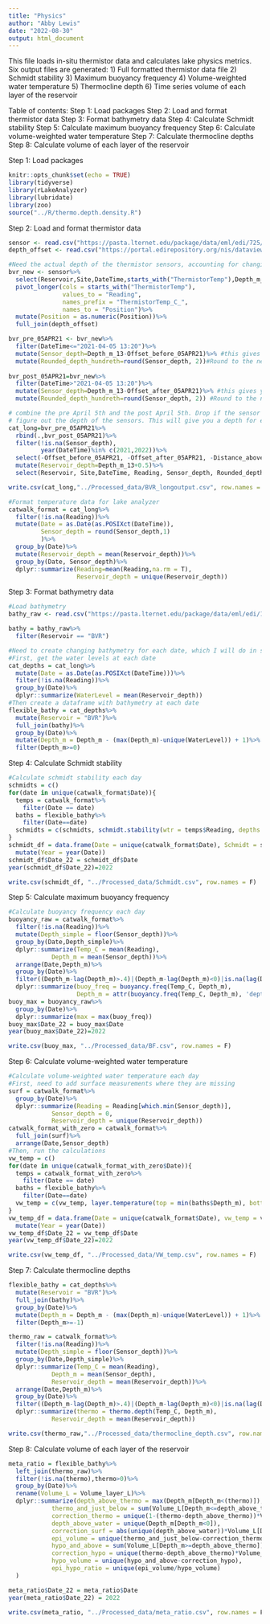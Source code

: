 ```yaml
---
title: "Physics"
author: "Abby Lewis"
date: "2022-08-30"
output: html_document
---
```


This file loads in-situ thermistor data and calculates lake physics metrics. Six output files are generated:
1) Full formatted thermistor data file
2) Schmidt stability
3) Maximum buoyancy frequency
4) Volume-weighted water temperature
5) Thermocline depth
6) Time series volume of each layer of the reservoir

Table of contents:
Step 1: Load packages
Step 2: Load and format thermistor data
Step 3: Format bathymetry data
Step 4: Calculate Schmidt stability
Step 5: Calculate maximum buoyancy frequency
Step 6: Calculate volume-weighted water temperature
Step 7: Calculate thermocline depths
Step 8: Calculate volume of each layer of the reservoir


Step 1: Load packages
```r
knitr::opts_chunk$set(echo = TRUE)
library(tidyverse)
library(rLakeAnalyzer)
library(lubridate)
library(zoo)
source("../R/thermo.depth.density.R")
```


Step 2: Load and format thermistor data
```r
sensor <- read.csv("https://pasta.lternet.edu/package/data/eml/edi/725/3/a9a7ff6fe8dc20f7a8f89447d4dc2038")
depth_offset <- read.csv("https://portal.edirepository.org/nis/dataviewer?packageid=edi.725.3&entityid=5927a50118644fa451badb3b84233bb7")

#Need the actual depth of the thermistor sensors, accounting for changing water level
bvr_new <- sensor%>%
  select(Reservoir,Site,DateTime,starts_with("ThermistorTemp"),Depth_m_13)%>%
  pivot_longer(cols = starts_with("ThermistorTemp"), 
               values_to = "Reading", 
               names_prefix = "ThermistorTemp_C_",
               names_to = "Position")%>%
  mutate(Position = as.numeric(Position))%>%
  full_join(depth_offset)

bvr_pre_05APR21 <- bvr_new%>%
  filter(DateTime<="2021-04-05 13:20")%>%
  mutate(Sensor_depth=Depth_m_13-Offset_before_05APR21)%>% #this gives you the depth of the thermistors from the surface
  mutate(Rounded_depth_hundreth=round(Sensor_depth, 2))#Round to the nearest hundredth 
  
bvr_post_05APR21=bvr_new%>%
  filter(DateTime>"2021-04-05 13:20")%>%
  mutate(Sensor_depth=Depth_m_13-Offset_after_05APR21)%>% #this gives you the depth of the thermistor from the surface
  mutate(Rounded_depth_hundreth=round(Sensor_depth, 2)) #Round to the nearest hundredth 

# combine the pre April 5th and the post April 5th. Drop if the sensor depth is NA because can't
# figure out the depth of the sensors. This will give you a depth for each sensor reading. 
cat_long=bvr_pre_05APR21%>%
  rbind(.,bvr_post_05APR21)%>%
  filter(!is.na(Sensor_depth),
         year(DateTime)%in% c(2021,2022))%>%
  select(-Offset_before_05APR21, -Offset_after_05APR21, -Distance_above_sediments)%>%
  mutate(Reservoir_depth=Depth_m_13+0.5)%>%
  select(Reservoir, Site,DateTime, Reading, Sensor_depth, Rounded_depth_hundreth, Depth_m_13, Reservoir_depth)

write.csv(cat_long,"../Processed_data/BVR_longoutput.csv", row.names = F)

#Format temperature data for lake analyzer
catwalk_format = cat_long%>%
  filter(!is.na(Reading))%>%
  mutate(Date = as.Date(as.POSIXct(DateTime)),
         Sensor_depth = round(Sensor_depth,1)
         )%>%
  group_by(Date)%>%
  mutate(Reservoir_depth = mean(Reservoir_depth))%>%
  group_by(Date, Sensor_depth)%>%
  dplyr::summarize(Reading=mean(Reading,na.rm = T),
                   Reservoir_depth = unique(Reservoir_depth))
```


Step 3: Format bathymetry data
```r
#Load bathymetry
bathy_raw <- read.csv("https://pasta.lternet.edu/package/data/eml/edi/1254/1/f7fa2a06e1229ee75ea39eb586577184")

bathy = bathy_raw%>%
  filter(Reservoir == "BVR")

#Need to create changing bathymetry for each date, which I will do in several steps
#First, get the water levels at each date
cat_depths = cat_long%>%
  mutate(Date = as.Date(as.POSIXct(DateTime)))%>%
  filter(!is.na(Reading))%>%
  group_by(Date)%>%
  dplyr::summarize(WaterLevel = mean(Reservoir_depth))
#Then create a dataframe with bathymetry at each date
flexible_bathy = cat_depths%>%
  mutate(Reservoir = "BVR")%>%
  full_join(bathy)%>%
  group_by(Date)%>%
  mutate(Depth_m = Depth_m - (max(Depth_m)-unique(WaterLevel)) + 1)%>%
  filter(Depth_m>=0)
```


Step 4: Calculate Schmidt stability
```r
#Calculate schmidt stability each day
schmidts = c()
for(date in unique(catwalk_format$Date)){
  temps = catwalk_format%>%
    filter(Date == date)
  baths = flexible_bathy%>%
    filter(Date==date)
  schmidts = c(schmidts, schmidt.stability(wtr = temps$Reading, depths = temps$Sensor_depth, bthA = baths$SA_m2, bthD = baths$Depth_m, sal = rep(0,length(temps$Reading))))
}
schmidt_df = data.frame(Date = unique(catwalk_format$Date), Schmidt = schmidts)%>%
  mutate(Year = year(Date))
schmidt_df$Date_22 = schmidt_df$Date
year(schmidt_df$Date_22)=2022

write.csv(schmidt_df, "../Processed_data/Schmidt.csv", row.names = F)
```


Step 5: Calculate maximum buoyancy frequency
```r
#Calculate buoyancy frequency each day
buoyancy_raw = catwalk_format%>%
  filter(!is.na(Reading))%>%
  mutate(Depth_simple = floor(Sensor_depth))%>%
  group_by(Date,Depth_simple)%>%
  dplyr::summarize(Temp_C = mean(Reading),
            Depth_m = mean(Sensor_depth))%>%
  arrange(Date,Depth_m)%>%
  group_by(Date)%>%
  filter((Depth_m-lag(Depth_m)>.4)|(Depth_m-lag(Depth_m)<0)|is.na(lag(Depth_m)))%>%
  dplyr::summarize(buoy_freq = buoyancy.freq(Temp_C, Depth_m),
                   Depth_m = attr(buoyancy.freq(Temp_C, Depth_m), 'depths'))
buoy_max = buoyancy_raw%>%
  group_by(Date)%>%
  dplyr::summarize(max = max(buoy_freq))
buoy_max$Date_22 = buoy_max$Date
year(buoy_max$Date_22)=2022

write.csv(buoy_max, "../Processed_data/BF.csv", row.names = F)
```


Step 6: Calculate volume-weighted water temperature
```r
#Calculate volume-weighted water temperature each day
#First, need to add surface measurements where they are missing
surf = catwalk_format%>%
  group_by(Date)%>%
  dplyr::summarize(Reading = Reading[which.min(Sensor_depth)],
            Sensor_depth = 0,
            Reservoir_depth = unique(Reservoir_depth))
catwalk_format_with_zero = catwalk_format%>%
  full_join(surf)%>%
  arrange(Date,Sensor_depth)
#Then, run the calculations
vw_temp = c()
for(date in unique(catwalk_format_with_zero$Date)){
  temps = catwalk_format_with_zero%>%
    filter(Date == date)
  baths = flexible_bathy%>%
    filter(Date==date)
  vw_temp = c(vw_temp, layer.temperature(top = min(baths$Depth_m), bottom = max(baths$Depth_m), wtr = temps$Reading, depths = temps$Sensor_depth, bthA = baths$SA_m2, bthD = baths$Depth_m))
}
vw_temp_df = data.frame(Date = unique(catwalk_format$Date), vw_temp = vw_temp)%>%
  mutate(Year = year(Date))
vw_temp_df$Date_22 = vw_temp_df$Date
year(vw_temp_df$Date_22)=2022

write.csv(vw_temp_df, "../Processed_data/VW_temp.csv", row.names = F)
```


Step 7: Calculate thermocline depths
```r
flexible_bathy = cat_depths%>%
  mutate(Reservoir = "BVR")%>%
  full_join(bathy)%>%
  group_by(Date)%>%
  mutate(Depth_m = Depth_m - (max(Depth_m)-unique(WaterLevel)) + 1)%>%
  filter(Depth_m>=-1)

thermo_raw = catwalk_format%>%
  filter(!is.na(Reading))%>%
  mutate(Depth_simple = floor(Sensor_depth))%>%
  group_by(Date,Depth_simple)%>%
  dplyr::summarize(Temp_C = mean(Reading),
            Depth_m = mean(Sensor_depth),
            Reservoir_depth = mean(Reservoir_depth))%>%
  arrange(Date,Depth_m)%>%
  group_by(Date)%>%
  filter((Depth_m-lag(Depth_m)>.4)|(Depth_m-lag(Depth_m)<0)|is.na(lag(Depth_m)))%>%
  dplyr::summarize(thermo = thermo.depth(Temp_C, Depth_m),
            Reservoir_depth = mean(Reservoir_depth))

write.csv(thermo_raw,"../Processed_data/thermocline_depth.csv", row.names = F)
```


Step 8: Calculate volume of each layer of the reservoir
```r
meta_ratio = flexible_bathy%>%
  left_join(thermo_raw)%>%
  filter(!is.na(thermo),thermo>0)%>%
  group_by(Date)%>%
  rename(Volume_L = Volume_layer_L)%>%
  dplyr::summarize(depth_above_thermo = max(Depth_m[Depth_m<(thermo)]),
            thermo_and_just_below = sum(Volume_L[Depth_m<=depth_above_thermo]), #1m layers
            correction_thermo = unique(1-(thermo-depth_above_thermo))*Volume_L[Depth_m==depth_above_thermo],
            depth_above_water = unique(Depth_m[Depth_m<0]),
            correction_surf = abs(unique(depth_above_water))*Volume_L[Depth_m==depth_above_water],
            epi_volume = unique(thermo_and_just_below-correction_thermo-correction_surf),
            hypo_and_above = sum(Volume_L[Depth_m>=depth_above_thermo]),
            correction_hypo = unique(thermo-depth_above_thermo)*Volume_L[Depth_m==depth_above_thermo],
            hypo_volume = unique(hypo_and_above-correction_hypo),
            epi_hypo_ratio = unique(epi_volume/hypo_volume)
  )

meta_ratio$Date_22 = meta_ratio$Date
year(meta_ratio$Date_22) = 2022

write.csv(meta_ratio, "../Processed_data/meta_ratio.csv", row.names = F)
```